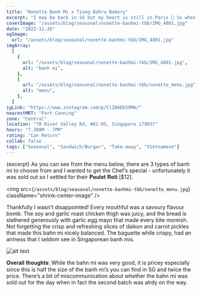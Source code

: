 ```yaml
---
title: "Nonette Banh Mi x Tiong Bahru Bakery"
excerpt: "I may be back in SG but my heart is still in Paris 🥹 So when I heard about the 25-27 Nov pop-up by Parisian Banh Mi shop Nonette Banh Mi at Tiong Bahru Bakery ,I hightailed my way down there."
coverImage: "/assets/blog/seasonal/nonette-banhmi-tbb/IMG_4801.jpg"
date: "2022-11-26"
ogImage:
  url: "/assets/blog/seasonal/nonette-banhmi-tbb/IMG_4801.jpg"
imgArray:
  [
    {
      url: "/assets/blog/seasonal/nonette-banhmi-tbb/IMG_4801.jpg",
      alt: "banh mi",
    },
    {
      url: "/assets/blog/seasonal/nonette-banhmi-tbb/nonette_menu.jpg",
      alt: "menu",
    },
  ]
igLink: "https://www.instagram.com/p/ClZ66EbS9Mm/"
nearestMRT: "Fort Canning"
zone: "Central"
location: "70 River Valley Rd, #01-05, Singapore 179037"
hours: "7.30AM - 7PM"
rating: "Can Return"
collab: false
tags: ["Seasonal", "Sandwich/Burger", "Take-away", "Vietnamese"]
---
```


{excerpt} As you can see from the menu below, there are 3 types of banh mi to choose from and I wanted to get the Chef’s special - unfortunately it was sold out so I settled for their 𝐏𝐨𝐮𝐥𝐞𝐭 𝐑𝐨𝐭𝐢 [$12].

<img
  src={`/assets/blog/seasonal/nonette-banhmi-tbb/nonette_menu.jpg`}
  className="shrink-center-image"
/>

Thankfully I wasn't disappointed! Every mouthful was a savoury flavour bomb. The soy and garlic roast chicken thigh was juicy, and the bread is slathered generously with garlic egg mayo that made every bite moreish. Not forgetting the crisp and refreshing slices of daikon and carrot pickles that made this bahn mi nicely balanced. The baguette while crispy, had an airiness that I seldom see in Singaporean banh mis.

![alt text](/assets/blog/seasonal/nonette-banhmi-tbb/IMG_4801.jpg)

𝐎𝐯𝐞𝐫𝐚𝐥𝐥 𝐭𝐡𝐨𝐮𝐠𝐡𝐭𝐬:
While the bahn mi was very good, it is pricey especially since this is half the size of the banh mi’s you can find in SG and twice the price. There’s a bit of miscommunication about whether the bahn mi was sold out for the day when in fact the second batch was alrdy on the way.
